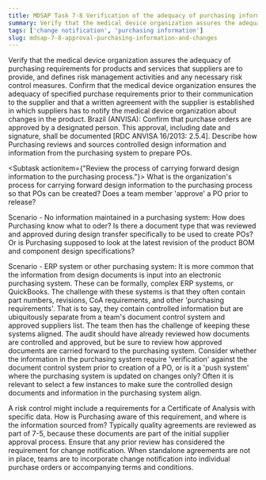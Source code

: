 ```yaml
---
title: MDSAP Task 7-8 Verification of the adequacy of purchasing information, specified purchase requirements, and written agreement to notify changes, before their communication to the supplier
summary: Verify that the medical device organization assures the adequacy of purchasing requirements for products and services that suppliers are to provide, and defines risk management activities and any necessary risk control measures.
tags: ['change notification', 'purchasing information']
slug: mdsap-7-8-approval-purchasing-information-and-changes
---
```


<RegLang>
Verify that the medical device organization assures the adequacy of purchasing requirements for products and services that suppliers are to provide, and defines risk management activities and any necessary risk control measures.
Confirm that the medical device organization ensures the adequacy of specified purchase requirements prior to their communication to the supplier and that a written agreement with the supplier is established in which suppliers has to notify the medical device organization about changes in the product.
Brazil (ANVISA): Confirm that purchase orders are approved by a designated person. This approval, including date and signature, shall be documented [RDC ANVISA 16/2013: 2.5.4].
</RegLang>
<QdocList docs={['purchasing procedures']}/>

<ReportLang>
Describe how Purchasing reviews and sources controlled design information and information from the purchasing system to prepare POs.
</ReportLang>

<Subtask actionitem={"Review the process of carrying forward design information to the purchasing process."}>
What is the organization's process for carrying forward design information to the purchasing process so that POs can be created? Does a team member 'approve' a PO prior to release? 
 
Scenario - No information maintained in a purchasing system: How does Purchasing know what to oder? Is there a document type that was reviewed and approved during design transfer specifically to be used to create POs? Or is Purchasing supposed to look at the latest revision of the product BOM and component design specifications?

Scenario - ERP system or other purchasing system: It is more common that the information from design documents is input into an electronic purchasing system. These can be formally, complex ERP systems, or QuickBooks. 
The challenge with these systems is that they often contain part numbers, revisions, CoA requirements, and other 'purchasing requirements'. That is to say, they contain controlled information but are ubiquitously separate from a team's document control system and approved suppliers list. 
The team then has the challenge of keeping these systems aligned.  The audit should have already reviewed how documents are controlled and approved, but be sure to review how approved documents are carried forward to the purchasing system. 
Consider whether the information in the purchasing system require 'verification' against the document control system prior to creation of a PO, or is it a 'push system' where the purchasing system is updated on changes only?
Often it is relevant to select a few instances to make sure the controlled design documents and information in the purchasing system align. 
</Subtask>

<Subtask actionitem="Review the process of ensuring inspections or other risk controls are included with POs">
A risk control might include a requirements for a Certificate of Analysis with specific data.  How is Purchasing aware of this requirement, and where is the information sourced from?
</Subtask>

<Subtask actionitem="Ensure audit sampling has covered quality agreements">
Typically quality agreements are reviewed as part of 7-5, because these documents are part of the initial supplier approval process.  
Ensure that any prior review has considered the requirement for change notification. 
When standalone agreements are not in place, teams are to incorporate change notification into individual purchase orders or accompanying terms and conditions.
</Subtask>



